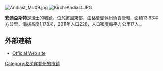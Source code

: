 [[Image:Andiast_Mai09.jpg|right]]
[[Image:KircheAndiast.JPG|thumb]]

'''安迪亞斯特'''是[[瑞士|瑞士]]的城鎮，位於該國東部，由[[格勞賓登州|格勞賓登州]]負責管轄，面積13.63平方公里，海拔高度1,178米，2011年人口228，人口密度每平方公里17人。

==外部連結==
*[https://web.archive.org/web/20061205053859/http://vuorz-andiast.ch/ Official Web site]

{{Switzerland-geo-stub}}
[[Category:格劳宾登州的市镇|Category:格劳宾登州的市镇]]